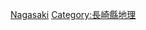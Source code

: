 {{Template:Category:都道府縣|的郡|top=日本的郡|}}

[[Category:日本的郡|Nagasaki]]
[[Category:長崎縣地理|Category:長崎縣地理]]